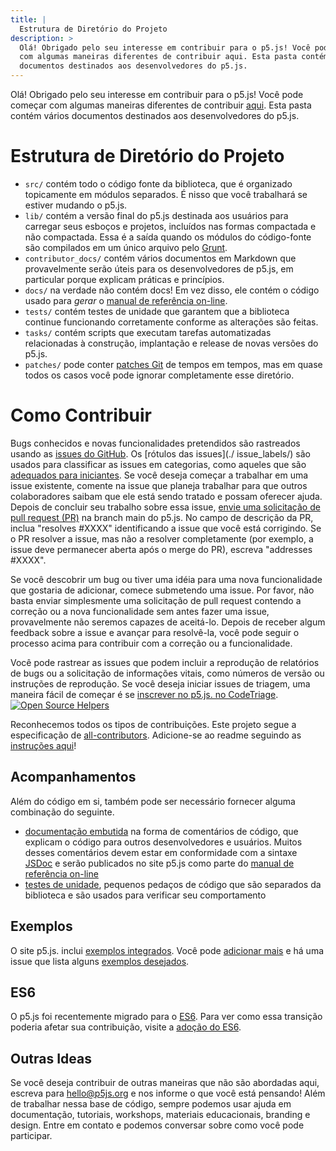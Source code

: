 ```yaml
---
title: |
  Estrutura de Diretório do Projeto
description: >
  Olá! Obrigado pelo seu interesse em contribuir para o p5.js! Você pode começar
  com algumas maneiras diferentes de contribuir aqui. Esta pasta contém vários
  documentos destinados aos desenvolvedores do p5.js.
---
```

Olá! Obrigado pelo seu interesse em contribuir para o p5.js! Você pode começar com algumas maneiras diferentes de contribuir [aqui](https://p5js.org/community/#contribute). Esta pasta contém vários documentos destinados aos desenvolvedores do p5.js.

# Estrutura de Diretório do Projeto

* `src/` contém todo o código fonte da biblioteca, que é organizado topicamente em módulos separados. É nisso que você trabalhará se estiver mudando o p5.js.
* `lib/` contém a versão final do p5.js destinada aos usuários para carregar seus esboços e projetos, incluídos nas formas compactada e não compactada. Essa é a saída quando os módulos do código-fonte são compilados em um único arquivo pelo [Grunt](https://gruntjs.com/).
* `contributor_docs/` contém vários documentos em Markdown que provavelmente serão úteis para os desenvolvedores de p5.js, em particular porque explicam práticas e princípios.
* `docs/` na verdade não contém docs! Em vez disso, ele contém o código usado para *gerar* o [manual de referência on-line](https://p5js.org/reference/).
* `tests/` contém testes de unidade que garantem que a biblioteca continue funcionando corretamente conforme as alterações são feitas.
* `tasks/` contém scripts que executam tarefas automatizadas relacionadas à construção, implantação e release de novas versões do p5.js.
* `patches/` pode conter [patches Git](https://git-scm.com/docs/git-format-patch) de tempos em tempos, mas em quase todos os casos você pode ignorar completamente esse diretório.

# Como Contribuir

Bugs conhecidos e novas funcionalidades pretendidos são rastreados usando as [issues do GitHub](https://github.com/processing/p5.js/issues). Os \[rótulos das issues]\(./ issue\_labels/) são usados para classificar as issues em categorias, como aqueles que são [adequados para iniciantes](https://github.com/processing/p5.js/labels/level%3Abeginner). Se você deseja começar a trabalhar em uma issue existente, comente na issue que planeja trabalhar para que outros colaboradores saibam que ele está sendo tratado e possam oferecer ajuda. Depois de concluir seu trabalho sobre essa issue, [envie uma solicitação de pull request (PR)](./preparing_a_pull_request/) na branch main do p5.js. No campo de descrição da PR, inclua "resolves #XXXX" identificando a issue que você está corrigindo. Se o PR resolver a issue, mas não a resolver completamente (por exemplo, a issue deve permanecer aberta após o merge do PR), escreva "addresses #XXXX".

Se você descobrir um bug ou tiver uma idéia para uma nova funcionalidade que gostaria de adicionar, comece submetendo uma issue. Por favor, não basta enviar simplesmente uma solicitação de pull request contendo a correção ou a nova funcionalidade sem antes fazer uma issue, provavelmente não seremos capazes de aceitá-lo. Depois de receber algum feedback sobre a issue e avançar para resolvê-la, você pode seguir o processo acima para contribuir com a correção ou a funcionalidade.

Você pode rastrear as issues que podem incluir a reprodução de relatórios de bugs ou a solicitação de informações vitais, como números de versão ou instruções de reprodução. Se você deseja iniciar issues de triagem, uma maneira fácil de começar é se [inscrever no p5.js. no CodeTriage](https://www.codetriage.com/processing/p5.js). [![Open Source Helpers](https://www.codetriage.com/processing/p5.js/badges/users.svg)](https://www.codetriage.com/processing/p5.js)

Reconhecemos todos os tipos de contribuições. Este projeto segue a especificação de [all-contributors](https://github.com/kentcdodds/all-contributors). Adicione-se ao readme seguindo as [instruções aqui](https://github.com/processing/p5.js/issues/2309)!

## Acompanhamentos

Além do código em si, também pode ser necessário fornecer alguma combinação do seguinte.

* [documentação embutida](./inline_documentation/) na forma de comentários de código, que explicam o código para outros desenvolvedores e usuários. Muitos desses comentários devem estar em conformidade com a sintaxe [JSDoc](https://usejsdoc.org) e serão publicados no site p5.js como parte do [manual de referência on-line](https://p5js.org/reference/)
* [testes de unidade](./unit_testing/), pequenos pedaços de código que são separados da biblioteca e são usados para verificar seu comportamento

## Exemplos

O site p5.js. inclui [exemplos integrados](http://p5js.org/examples/). Você pode [adicionar mais](https://github.com/processing/p5.js-website/blob/main/contributor_docs/Adding_examples/) e há uma issue que lista alguns [exemplos desejados](https://github.com/processing/p5.js/issues/1954).

## ES6

O p5.js foi recentemente migrado para o [ES6](https://en.wikipedia.org/wiki/ECMAScript#6th_Edition_-_ECMAScript_2015). Para ver como essa transição poderia afetar sua contribuição, visite a [adoção do ES6](./es6-adoption/).

## Outras Ideas

Se você deseja contribuir de outras maneiras que não são abordadas aqui, escreva para [hello@p5js.org](mailto:hello@p5js.org) e nos informe o que você está pensando! Além de trabalhar nessa base de código, sempre podemos usar ajuda em documentação, tutoriais, workshops, materiais educacionais, branding e design. Entre em contato e podemos conversar sobre como você pode participar.
